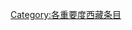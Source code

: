 {{catmore1|[[WP:西藏专题|WP:西藏专题]]}}
{{Articles by Importance|topic=西藏}}
{{Wikipedia category}}
{{emptycat}}
[[Category:各重要度西藏条目|Category:各重要度西藏条目]]